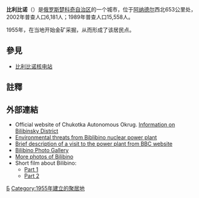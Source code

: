 {{Infobox Russian inhabited locality
|en_name=Bilibino
|ru_name={{lang|ru|Билибино}}
|image_skyline=Bilibino - aerial view.jpg
|image_caption=比利比諾鳥瞰

|coordinates = {{coord|68|03|N|166|27|E|region:RU|display=inline,title}}
|pushpin_map=Russia#Russia Chukotka Autonomous Okrug

|image_coa=Coat of Arms of Bilibino (Chukotka).png<!--misnamed file-->
|coa_caption=Coat of arms of Bilibino and Bilibinsky District

<!----MISCELLANEA---->
|postal_codes=689450
|postal_codes_ref= 
|dialing_codes=42738
|dialing_codes_ref= 
|website=http://bilchao.ru/
|website_ref
|commonscat=
|date=March 2013
}}

'''比利比诺'''（{{lang-ru|Били́бино}}）是[[俄罗斯|俄罗斯]][[楚科奇自治区|楚科奇自治区]]的一个城市，位于[[阿纳德尔|阿纳德尔]]西北653公里处，2002年普查人口6,181人；1989年普查人口15,558人。

1955年，在当地开始金矿采掘，从而形成了该居民点。

==參見==
*[[比利比诺核电站|比利比诺核电站]]

==註釋==
{{reflist}}

==外部連結==
{{Wikivoyage|比利比諾}}
*Official website of Chukotka Autonomous Okrug. [http://chukotka.org/en/authority/municipal_adm/bilibinsky_rn/ Information on Bilibinsky District] {{Wayback|url=http://chukotka.org/en/authority/municipal_adm/bilibinsky_rn/ |date=20120208141619 }}
*[http://www.npolar.no/ansipra/english/bulletin/Bulletin03E.pdf Environmental threats from Biblibino nuclear power plant] {{Wayback|url=http://www.npolar.no/ansipra/english/bulletin/Bulletin03E.pdf |date=20050525071139 }}
*[http://www.bbc.co.uk/dna/h2g2/A419410 Brief description of a visit to the power plant from BBC website] {{Webarchive|url=https://archive.today/20130419185804/http://www.bbc.co.uk/dna/h2g2/A419410 |date=2013-04-19 }}
*[http://foto.chukotken.ru/categories.php?cat_id=31 Bilibino Photo Gallery] {{Wayback|url=http://foto.chukotken.ru/categories.php?cat_id=31 |date=20191017201649 }}
*[http://forum.chukotken.ru/index.php?autocom=gallery&req=sc&cat=77 More photos of Bilibino]
*Short film about Bilibino:
**[http://www.youtube.com/watch?v=9SHQI1yG2GQ Part 1] {{Wayback|url=http://www.youtube.com/watch?v=9SHQI1yG2GQ |date=20190901043858 }}
**[http://www.youtube.com/watch?v=DjZgqj6MPOQ&feature=related Part 2]

{{楚科奇自治區城市}}
{{russia-geo-stub}}

[[Category:楚科奇自治区城市|Б]]
[[Category:1955年建立的聚居地|Category:1955年建立的聚居地]]